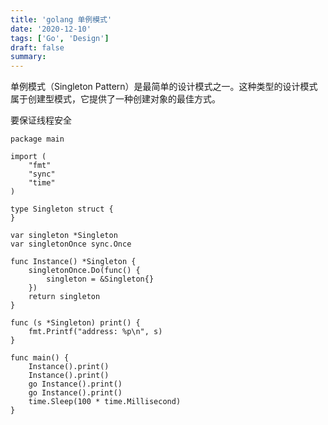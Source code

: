 ```yaml
---
title: 'golang 单例模式'
date: '2020-12-10'
tags: ['Go', 'Design']
draft: false
summary: 
---
```


单例模式（Singleton Pattern）是最简单的设计模式之一。这种类型的设计模式属于创建型模式，它提供了一种创建对象的最佳方式。

要保证线程安全
```
package main

import (
	"fmt"
	"sync"
	"time"
)

type Singleton struct {
}

var singleton *Singleton
var singletonOnce sync.Once

func Instance() *Singleton {
	singletonOnce.Do(func() {
		singleton = &Singleton{}
	})
	return singleton
}

func (s *Singleton) print() {
	fmt.Printf("address: %p\n", s)
}

func main() {
	Instance().print()
	Instance().print()
	go Instance().print()
	go Instance().print()
	time.Sleep(100 * time.Millisecond)
}
```